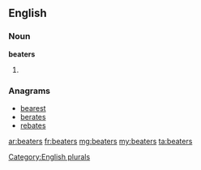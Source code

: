 ==English==

===Noun===
'''beaters'''

# {{plural of|beater}}

===Anagrams===
* [[bearest#English|bearest]]
* [[berates#English|berates]]
* [[rebates#English|rebates]]

[[Category:English plurals]]

[[ar:beaters]]
[[fr:beaters]]
[[mg:beaters]]
[[my:beaters]]
[[ta:beaters]]